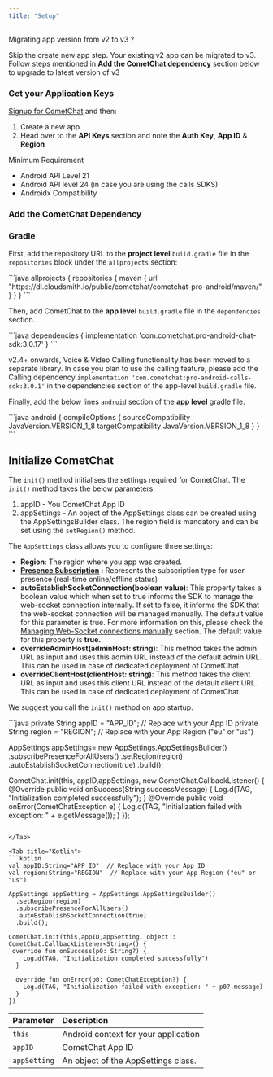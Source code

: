 ```yaml
---
title: "Setup"
---
```




<Note>
Migrating app version from v2 to v3 ?

Skip the create new app step. Your existing v2 app can be migrated to v3. Follow steps mentioned in **Add the CometChat dependency** section below to upgrade to latest version of v3

</Note>

### Get your Application Keys

[Signup for CometChat](https://app.cometchat.com) and then:

1. Create a new app
2. Head over to the **API Keys** section and note the **Auth Key**, **App ID** & **Region**

<Note>
Minimum Requirement

* Android API Level 21
* Android API level 24 (in case you are using the calls SDKS)
* Androidx Compatibility

</Note>

### Add the CometChat Dependency

### Gradle

First, add the repository URL to the **project level** `build.gradle` file in the `repositories` block under the `allprojects` section:

<Tabs>
<Tab title="Groovy">
```java
allprojects {
  repositories {
    maven {
      url "https://dl.cloudsmith.io/public/cometchat/cometchat-pro-android/maven/"
    }
  }
}
```

</Tab>

</Tabs>

Then, add CometChat to the **app level** `build.gradle` file in the `dependencies` section.

<Tabs>
<Tab title="Groovy">
```java
dependencies {
  implementation 'com.cometchat:pro-android-chat-sdk:3.0.17'
}
```

</Tab>

</Tabs>

<Note>

v2.4+ onwards, Voice & Video Calling functionality has been moved to a separate library. In case you plan to use the calling feature, please add the Calling dependency `implementation 'com.cometchat:pro-android-calls-sdk:3.0.1'` in the dependencies section of the app-level `build.gradle` file.

</Note>

Finally, add the below lines `android` section of the **app level** gradle file.

<Tabs>
<Tab title="Groovy">
```java
android {
  compileOptions {
    sourceCompatibility JavaVersion.VERSION_1_8
    targetCompatibility JavaVersion.VERSION_1_8
  }
}
```

</Tab>

</Tabs>

## Initialize CometChat

The `init()` method initialises the settings required for CometChat. The `init()` method takes the below parameters:

1. appID - You CometChat App ID
2. appSettings - An object of the AppSettings class can be created using the AppSettingsBuilder class. The region field is mandatory and can be set using the `setRegion()` method.

The `AppSettings` class allows you to configure three settings:

* **Region**: The region where you app was created.
* **[Presence Subscription](/sdk/android/3.0/user-presence) :** Represents the subscription type for user presence (real-time online/offline status)
* **autoEstablishSocketConnection(boolean value)**: This property takes a boolean value which when set to true informs the SDK to manage the web-socket connection internally. If set to false, it informs the SDK that the web-socket connection will be managed manually. The default value for this parameter is true. For more information on this, please check the [Managing Web-Socket connections manually](/sdk/android/3.0/advanced-managing-web-socket-connections-manually) section. The default value for this property is **true.**
* **overrideAdminHost(adminHost: string)**: This method takes the admin URL as input and uses this admin URL instead of the default admin URL. This can be used in case of dedicated deployment of CometChat.
* **overrideClientHost(clientHost: string)**: This method takes the client URL as input and uses this client URL instead of the default client URL. This can be used in case of dedicated deployment of CometChat.

We suggest you call the `init()` method on app startup.

<Tabs>
<Tab title="Java">
```java
private String appID = "APP_ID"; // Replace with your App ID
private String region = "REGION"; // Replace with your App Region ("eu" or "us")

AppSettings appSettings= new AppSettings.AppSettingsBuilder()
  .subscribePresenceForAllUsers()
  .setRegion(region)
  .autoEstablishSocketConnection(true)
  .build();

CometChat.init(this, appID,appSettings, new CometChat.CallbackListener<String>() {
  @Override
  public void onSuccess(String successMessage) {
    Log.d(TAG, "Initialization completed successfully");
  }
  @Override
  public void onError(CometChatException e) {
    Log.d(TAG, "Initialization failed with exception: " + e.getMessage());
  }
});
```

</Tab>

<Tab title="Kotlin">
```kotlin
val appID:String="APP_ID"  // Replace with your App ID
val region:String="REGION"  // Replace with your App Region ("eu" or "us")
   
AppSettings appSetting = AppSettings.AppSettingsBuilder()
  .setRegion(region)
  .subscribePresenceForAllUsers()
  .autoEstablishSocketConnection(true)
  .build();   

CometChat.init(this,appID,appSetting, object : CometChat.CallbackListener<String>() {
 override fun onSuccess(p0: String?) {
    Log.d(TAG, "Initialization completed successfully")
  }

  override fun onError(p0: CometChatException?) {
    Log.d(TAG, "Initialization failed with exception: " + p0?.message)
  }
})
```

</Tab>

</Tabs>

| Parameter    | Description                          |
| :------------ | :------------------------------------ |
| `this`       | Android context for your application |
| `appID`      | CometChat App ID                     |
| `appSetting` | An object of the AppSettings class.  |
